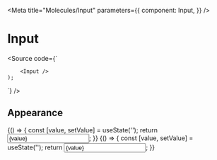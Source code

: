

<Meta
  title="Molecules/Input"
  parameters={{
    component: Input,
  }}
/>

# Input

<Source code={`
     
        <Input />
    );
`} />

<Props of={Input} />

## Appearance

<Preview withSource="open">
  <Story name="default" >
    {() => {
      const [value, setValue] = useState('');
      return <Input value={value} setValue={setValue}/>;
    }}
  </Story>
  <Story name="placeholder" >
    {() => {
      const [value, setValue] = useState('');
      return <Input value={value} setValue={setValue} placeholder="Placeholder"/>;
    }}
  </Story>
</Preview>
